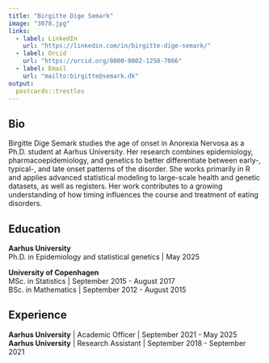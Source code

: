 ```yaml
---
title: "Birgitte Dige Semark"
image: "3078.jpg"
links:
  - label: LinkedIn
    url: "https://linkedin.com/in/birgitte-dige-semark/"
  - label: Orcid
    url: "https://orcid.org/0000-0002-1250-7066"
  - label: Email
    url: "mailto:birgitte@semark.dk"
output:
  postcards::trestles
---
```

 
## Bio

Birgitte Dige Semark studies the age of onset in Anorexia Nervosa as a Ph.D. student at Aarhus University. Her research combines epidemiology, pharmacoepidemiology, and genetics to better differentiate between early-, typical-, and late onset patterns of the disorder. She works primarily in R and applies advanced statistical modeling to large-scale health and genetic datasets, as well as registers. Her work contributes to a growing understanding of how timing influences the course and treatment of eating disorders.

## Education

**Aarhus University**      
Ph.D. in Epidemiology and statistical genetics | May 2025

**University of Copenhagen**     
MSc. in Statistics | September 2015 - August 2017     
BSc. in Mathematics | September 2012 - August 2015

## Experience

**Aarhus University** | Academic Officer | September 2021 - May 2025    
**Aarhus University** | Research Assistant | September 2018 - September 2021
